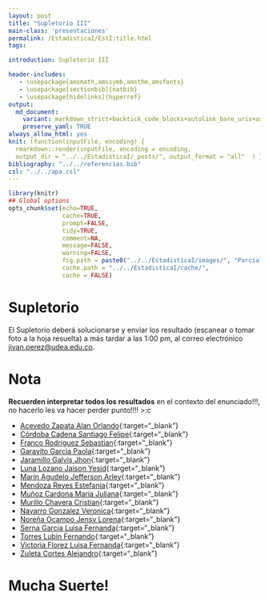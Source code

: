 ```yaml
---
layout: post
title: "Supletorio III"
main-class: 'presentaciones'
permalink: /EstadisticaI/EstI:title.html
tags:

introduction: Supletorio III

header-includes:
   - \usepackage{amsmath,amssymb,amsthm,amsfonts}
   - \usepackage[sectionbib]{natbib}
   - \usepackage[hidelinks]{hyperref}
output:
  md_document:
    variant: markdown_strict+backtick_code_blocks+autolink_bare_uris+ascii_identifiers+tex_math_single_backslash
    preserve_yaml: TRUE
always_allow_html: yes   
knit: (function(inputFile, encoding) {
  rmarkdown::render(inputFile, encoding = encoding,
  output_dir = "../../EstadisticaI/_posts/", output_format = "all"  ) })
bibliography: "../../referencias.bib"
csl: "../../apa.csl"
---
```


```r
library(knitr)
## Global options
opts_chunk$set(echo=TRUE,
               cache=TRUE,
               prompt=FALSE,
               tidy=TRUE,
               comment=NA,
               message=FALSE,
               warning=FALSE,
               fig.path = paste0("../../EstadisticaI/images/", "ParcialIII"),
               cache.path = "../../EstadisticaI/cache/",
               cache = FALSE)
```
# Supletorio
El Supletorio deberá solucionarse y enviar los resultado (escanear o tomar foto a la hoja resuelta) a más tardar a las 1:00 pm, al correo electrónico <a target="_blank" href="mailto:jivan.perez@udea.edu.co"> jivan.perez@udea.edu.co</a>. 

# Nota
**Recuerden interpretar todos los resultados** en el contexto del enunciado!!!, no hacerlo les va hacer perder punto!!!! >:c

* [Acevedo Zapata Alan Orlando](https://github.com/jiperezga/jiperezga.github.io/raw/master/Dataset/Parcial/Ps1152220366.pdf){:target="_blank"}
* [Córdoba Cadena Santiago Felipe](https://github.com/jiperezga/jiperezga.github.io/raw/master/Dataset/Parcial/Ps1004236627.pdf){:target="_blank"}
* [Franco Rodriguez Sebastian](https://github.com/jiperezga/jiperezga.github.io/raw/master/Dataset/Parcial/Ps1037237922.pdf){:target="_blank"}
* [Garavito Garcia Paola](https://github.com/jiperezga/jiperezga.github.io/raw/master/Dataset/Parcial/Ps1152468344.pdf){:target="_blank"}
* [Jaramillo Galvis Jhon](https://github.com/jiperezga/jiperezga.github.io/raw/master/Dataset/Parcial/Ps1004347892.pdf){:target="_blank"}
* [Luna Lozano Jaison Yesid](https://github.com/jiperezga/jiperezga.github.io/raw/master/Dataset/Parcial/Ps1010134743.pdf){:target="_blank"}
* [Marín Agudelo Jefferson Arley](https://github.com/jiperezga/jiperezga.github.io/raw/master/Dataset/Parcial/Ps1017227638.pdf){:target="_blank"}
* [Mendoza Reyes Estefania](https://github.com/jiperezga/jiperezga.github.io/raw/master/Dataset/Parcial/Ps1000393614.pdf){:target="_blank"}
* [Muñoz Cardona Maria Juliana](https://github.com/jiperezga/jiperezga.github.io/raw/master/Dataset/Parcial/Ps1000444797.pdf){:target="_blank"}
* [Murillo Chavera Cristian](https://github.com/jiperezga/jiperezga.github.io/raw/master/Dataset/Parcial/Ps1214713668.pdf){:target="_blank"}
* [Navarro Gonzalez Veronica](https://github.com/jiperezga/jiperezga.github.io/raw/master/Dataset/Parcial/Ps1003290622.pdf){:target="_blank"}
* [Noreña Ocampo Jensy Lorena](https://github.com/jiperezga/jiperezga.github.io/raw/master/Dataset/Parcial/Ps1037666245.pdf){:target="_blank"}
* [Serna Garcia Luisa Fernanda](https://github.com/jiperezga/jiperezga.github.io/raw/master/Dataset/Parcial/Ps1001755948.pdf){:target="_blank"}
* [Torres  Lubin Fernando](https://github.com/jiperezga/jiperezga.github.io/raw/master/Dataset/Parcial/Ps71388332.pdf){:target="_blank"}
* [Victoria Florez Luisa Fernanda](https://github.com/jiperezga/jiperezga.github.io/raw/master/Dataset/Parcial/Ps1192779829.pdf){:target="_blank"}
* [Zuleta Cortes Alejandro](https://github.com/jiperezga/jiperezga.github.io/raw/master/Dataset/Parcial/Ps1001481021.pdf){:target="_blank"}


<h1> Mucha Suerte! </h1>

